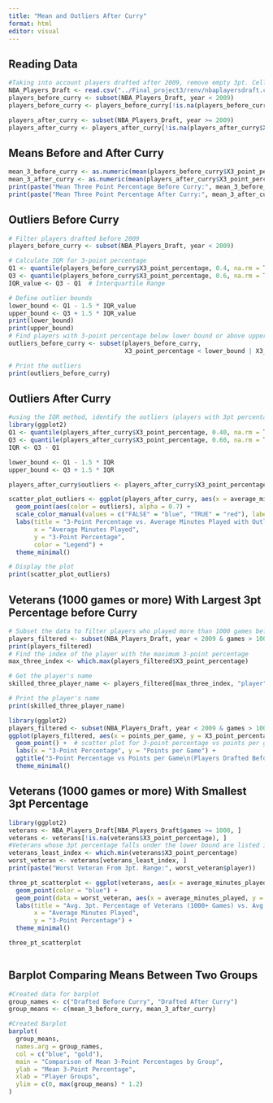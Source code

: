 ```yaml
---
title: "Mean and Outliers After Curry"
format: html
editor: visual
---
```


## Reading Data

```r
#Taking into account players drafted after 2009, remove empty 3pt. Cells
NBA_Players_Draft <- read.csv("../Final_project3/renv/nbaplayersdraft.csv")
players_before_curry <- subset(NBA_Players_Draft, year < 2009)
players_before_curry <- players_before_curry[!is.na(players_before_curry$X3_point_percentage), ]

players_after_curry <- subset(NBA_Players_Draft, year >= 2009)
players_after_curry <- players_after_curry[!is.na(players_after_curry$X3_point_percentage), ]
```

## Means Before and After Curry

```r
mean_3_before_curry <- as.numeric(mean(players_before_curry$X3_point_percentage, na.rm =TRUE))
mean_3_after_curry <- as.numeric(mean(players_after_curry$X3_point_percentage, na.rm = TRUE))
print(paste("Mean Three Point Percentage Before Curry:", mean_3_before_curry))
print(paste("Mean Three Point Percentage After Curry:", mean_3_after_curry))
```
## Outliers Before Curry
```r
# Filter players drafted before 2009
players_before_curry <- subset(NBA_Players_Draft, year < 2009)

# Calculate IQR for 3-point percentage
Q1 <- quantile(players_before_curry$X3_point_percentage, 0.4, na.rm = TRUE)  # First quartile
Q3 <- quantile(players_before_curry$X3_point_percentage, 0.6, na.rm = TRUE)  # Third quartile
IQR_value <- Q3 - Q1  # Interquartile Range

# Define outlier bounds
lower_bound <- Q1 - 1.5 * IQR_value
upper_bound <- Q3 + 1.5 * IQR_value
print(lower_bound)
print(upper_bound)
# Find players with 3-point percentage below lower bound or above upper bound
outliers_before_curry <- subset(players_before_curry, 
                                X3_point_percentage < lower_bound | X3_point_percentage > upper_bound)

# Print the outliers
print(outliers_before_curry)
```


## Outliers After Curry

```r
#using the IQR method, identify the outliers (players with 3pt percentage less than the lower bound or greater than upper bound)
library(ggplot2)
Q1 <- quantile(players_after_curry$X3_point_percentage, 0.40, na.rm = TRUE)
Q3 <- quantile(players_after_curry$X3_point_percentage, 0.60, na.rm = TRUE)
IQR <- Q3 - Q1

lower_bound <- Q1 - 1.5 * IQR
upper_bound <- Q3 + 1.5 * IQR

players_after_curry$outliers <- players_after_curry$X3_point_percentage < lower_bound | players_after_curry$X3_point_percentage > upper_bound

scatter_plot_outliers <- ggplot(players_after_curry, aes(x = average_minutes_played, y = X3_point_percentage)) +
  geom_point(aes(color = outliers), alpha = 0.7) +  
  scale_color_manual(values = c("FALSE" = "blue", "TRUE" = "red"), labels = c("Non-Outlier", "Outlier")) +
  labs(title = "3-Point Percentage vs. Average Minutes Played with Outliers After Curry",
       x = "Average Minutes Played",
       y = "3-Point Percentage",
       color = "Legend") +
  theme_minimal()

# Display the plot
print(scatter_plot_outliers)
```

## Veterans (1000 games or more) With Largest 3pt Percentage before Curry
```r
# Subset the data to filter players who played more than 1000 games before 2009
players_filtered <- subset(NBA_Players_Draft, year < 2009 & games > 1000)
print(players_filtered)
# Find the index of the player with the maximum 3-point percentage
max_three_index <- which.max(players_filtered$X3_point_percentage)

# Get the player's name
skilled_three_player_name <- players_filtered[max_three_index, "player"]

# Print the player's name
print(skilled_three_player_name)

```

```r

library(ggplot2)
players_filtered <- subset(NBA_Players_Draft, year < 2009 & games > 1000)
ggplot(players_filtered, aes(x = points_per_game, y = X3_point_percentage)) +
  geom_point() +  # scatter plot for 3-point percentage vs points per game
  labs(x = "3-Point Percentage", y = "Points per Game") +
  ggtitle("3-Point Percentage vs Points per Game\n(Players Drafted Before 2009 and Games > 1000)") +
  theme_minimal()

```
## Veterans (1000 games or more) With Smallest 3pt Percentage

```r
library(ggplot2)
veterans <- NBA_Players_Draft[NBA_Players_Draft$games >= 1000, ]
veterans <- veterans[!is.na(veterans$X3_point_percentage), ]
#Veterans whose 3pt percentage falls under the lower bound are listed in the veterans_least_3pt_percentage subset
veterans_least_index <- which.min(veterans$X3_point_percentage)
worst_veteran <- veterans[veterans_least_index, ]
print(paste("Worst Veteran From 3pt. Range:", worst_veteran$player))

three_pt_scatterplot <- ggplot(veterans, aes(x = average_minutes_played, y = X3_point_percentage)) + 
  geom_point(color = "blue") +
  geom_point(data = worst_veteran, aes(x = average_minutes_played, y = X3_point_percentage), color = "red", size = 3) + 
  labs(title = "Avg. 3pt. Percentage of Veterans (1000+ Games) vs. Avg. Minutes Played",
       x = "Average Minutes Played",
       y = "3-Point Percentage") + 
  theme_minimal()

three_pt_scatterplot



```

## Barplot Comparing Means Between Two Groups

```r
#Created data for barplot
group_names <- c("Drafted Before Curry", "Drafted After Curry")
group_means <- c(mean_3_before_curry, mean_3_after_curry)

#Created Barplot
barplot(
  group_means,
  names.arg = group_names,
  col = c("blue", "gold"),
  main = "Comparison of Mean 3-Point Percentages by Group",
  ylab = "Mean 3-Point Percentage",
  xlab = "Player Groups",
  ylim = c(0, max(group_means) * 1.2)
)
```

